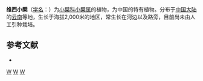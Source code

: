 {{Speciesbox 
| genus = Berberis
| species = weixiensis
| authority = [[吴征镒|C. Y. Wu]] ex [[包士英|S. Y. Bao]]
}}
'''维西小檗'''（[[学名|学名]]：{{lang|la|''Berberis weixiensis''}}）为[[小檗科|小檗科]][[小檗属|小檗属]]的植物，为中国的特有植物。分布于[[中国大陆|中国大陆]]的[[云南|云南]]等地，生长于海拔2,000米的地区，常生长在河边以及路旁，目前尚未由人工引种栽培。

== 参考文献 ==
<div class="references-small">
* {{cite web| url =http://www.bioinfo.cn/db05/KmzwSpecies.php?action=view&id=2027| title =维西小檗| work =《中国高等植物数据库全库》| publisher =中国科学院微生物研究所| author =昆明植物研究所| accessdate =2009-02-22| deadurl =yes| archiveurl =https://web.archive.org/web/20160305105231/http://www.bioinfo.cn/db05/KmzwSpecies.php?action=view&id=2027| archivedate =2016-03-05}}
</div>

[[Category:中國特有植物|W]]
[[Category:小檗属|W]]
[[Category:云南植物|W]]
{{plant-stub}}